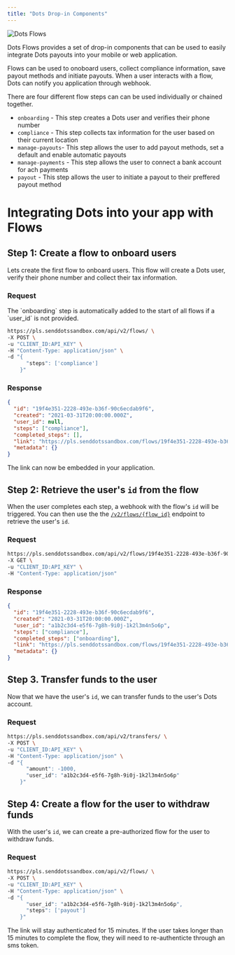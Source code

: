 ```yaml
---
title: "Dots Drop-in Components"
---
```


![Dots Flows](../images/flows.png)

Dots Flows provides a set of drop-in components that can be used to easily integrate Dots payouts into your mobile or web application.

Flows can be used to onoboard users, collect compliance information, save payout methods and initiate payouts. When a user interacts with a flow, Dots can notify you application through webhook.

There are four different flow steps can can be used individually or chained together.

- `onboarding` - This step creates a Dots user and verifies their phone number
- `compliance` - This step collects tax information for the user based on their current location
- `manage-payouts`- This step allows the user to add payout methods, set a default and enable automatic payouts
- `manage-payments` - This step allows the user to connect a bank account for ach payments
- `payout` - This step allows the user to initiate a payout to their preffered payout method

# Integrating Dots into your app with Flows

## Step 1: Create a flow to onboard users

Lets create the first flow to onboard users. This flow will create a Dots user, verify their phone number and collect their tax information.

### Request

<Note>
  The `onboarding` step is automatically added to the start of all flows if a
  `user_id` is not provided.
</Note>

```bash cURL
https://pls.senddotssandbox.com/api/v2/flows/ \
-X POST \
-u "CLIENT_ID:API_KEY" \
-H "Content-Type: application/json" \
-d "{
      "steps": ['compliance']
    }"

```

### Response

```json
{
  "id": "19f4e351-2228-493e-b36f-90c6ecdab9f6",
  "created": "2021-03-31T20:00:00.000Z",
  "user_id": null,
  "steps": ["compliance"],
  "completed_steps": [],
  "link": "https://pls.senddotssandbox.com/flows/19f4e351-2228-493e-b36f-90c6ecdab9f6",
  "metadata": {}
}
```

The link can now be embedded in your application.

## Step 2: Retrieve the user's `id` from the flow

When the user completes each step, a webhook with the flow's `id` will be triggered. You can then use the the [`/v2/flows/{flow_id}`](/api-reference/flows/get-flow-by-id) endpoint to retrieve the user's `id`.

### Request

```bash cURL
https://pls.senddotssandbox.com/api/v2/flows/19f4e351-2228-493e-b36f-90c6ecdab9f6 \
-X GET \
-u "CLIENT_ID:API_KEY" \
-H "Content-Type: application/json"
```

### Response

```json
{
  "id": "19f4e351-2228-493e-b36f-90c6ecdab9f6",
  "created": "2021-03-31T20:00:00.000Z",
  "user_id": "a1b2c3d4-e5f6-7g8h-9i0j-1k2l3m4n5o6p",
  "steps": ["compliance"],
  "completed_steps": ["onboarding"],
  "link": "https://pls.senddotssandbox.com/flows/19f4e351-2228-493e-b36f-90c6ecdab9f6",
  "metadata": {}
}
```

## Step 3. Transfer funds to the user

Now that we have the user's `id`, we can transfer funds to the user's Dots account.

### Request

```bash cURL
https://pls.senddotssandbox.com/api/v2/transfers/ \
-X POST \
-u "CLIENT_ID:API_KEY" \
-H "Content-Type: application/json" \
-d "{
      "amount": -1000,
      "user_id": "a1b2c3d4-e5f6-7g8h-9i0j-1k2l3m4n5o6p"
    }"
```

## Step 4: Create a flow for the user to withdraw funds

With the user's `id`, we can create a pre-authorized flow for the user to withdraw funds.

### Request

```bash cURL
https://pls.senddotssandbox.com/api/v2/flows/ \
-X POST \
-u "CLIENT_ID:API_KEY" \
-H "Content-Type: application/json" \
-d "{
      "user_id": "a1b2c3d4-e5f6-7g8h-9i0j-1k2l3m4n5o6p",
      "steps": ['payout']
    }"
```

The link will stay authenticated for 15 minutes. If the user takes longer than 15 minutes to complete the flow, they will need to re-authenticte through an sms token.
